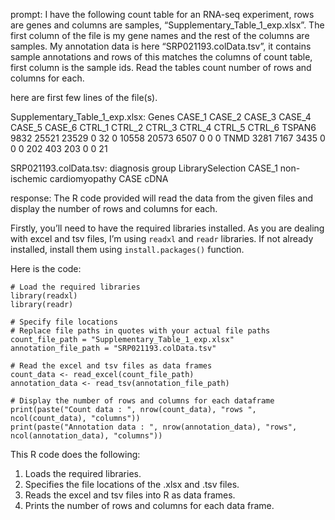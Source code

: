 prompt:
I have the following count table for an RNA-seq experiment, rows are genes and columns are samples, "Supplementary_Table_1_exp.xlsx". The first column of the file is my gene names and the rest of the columns are samples. My annotation data is here  "SRP021193.colData.tsv", it contains sample annotations and rows of this matches the columns of count table, first column is the sample ids. Read the tables count number of rows and columns for each.

here are first few lines of the file(s).

Supplementary_Table_1_exp.xlsx:
Genes	CASE_1	CASE_2	CASE_3	CASE_4	CASE_5	CASE_6	CTRL_1	CTRL_2	CTRL_3	CTRL_4	CTRL_5	CTRL_6
TSPAN6	9832	25521	23529	0	32	0	10558	20573	6507	0	0	 0
TNMD	3281	 7167	 3435	0	 0	0	  202	  403	 203	0	0	21


SRP021193.colData.tsv:
	diagnosis	group	LibrarySelection
CASE_1	non-ischemic cardiomyopathy	CASE	cDNA


response:
The R code provided will read the data from the given files and display the number of rows and columns for each.

Firstly, you'll need to have the required libraries installed. As you are dealing with excel and tsv files, I'm using `readxl` and `readr` libraries. If not already installed, install them using `install.packages()` function.

Here is the code:

```
# Load the required libraries
library(readxl)
library(readr)

# Specify file locations
# Replace file paths in quotes with your actual file paths
count_file_path = "Supplementary_Table_1_exp.xlsx"
annotation_file_path = "SRP021193.colData.tsv"

# Read the excel and tsv files as data frames
count_data <- read_excel(count_file_path)
annotation_data <- read_tsv(annotation_file_path)

# Display the number of rows and columns for each dataframe
print(paste("Count data : ", nrow(count_data), "rows ", ncol(count_data), "columns"))
print(paste("Annotation data : ", nrow(annotation_data), "rows", ncol(annotation_data), "columns"))
```

This R code does the following:

1. Loads the required libraries.
2. Specifies the file locations of the .xlsx and .tsv files.
3. Reads the excel and tsv files into R as data frames.
4. Prints the number of rows and columns for each data frame.
